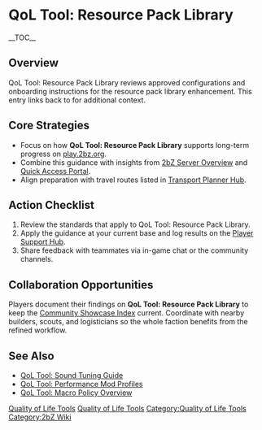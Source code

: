 {{Short description|QoL Tool: Resource Pack Library reviews approved configurations and onboarding instructions for the resource pack library enhancement}}
= QoL Tool: Resource Pack Library =
{{2bZ Navbox}}
__TOC__

== Overview ==
QoL Tool: Resource Pack Library reviews approved configurations and onboarding
instructions for the resource pack library enhancement. This entry links back to
[[Category:Quality of Life Tools|Quality of Life Tools]] for additional context.

== Core Strategies ==
* Focus on how '''QoL Tool: Resource Pack Library''' supports long-term progress on [[play.2bz.org]].
* Combine this guidance with insights from [[2bZ Server Overview]] and [[Quick Access Portal]].
* Align preparation with travel routes listed in [[Transport Planner Hub]].

== Action Checklist ==
# Review the [[Category:Quality of Life Tools|Quality of Life Tools]] standards that apply to QoL Tool: Resource Pack Library.
# Apply the guidance at your current base and log results on the [[Player Support Hub]].
# Share feedback with teammates via in-game chat or the community channels.

== Collaboration Opportunities ==
Players document their findings on '''QoL Tool: Resource Pack Library''' to keep the
[[Community Showcase Index]] current. Coordinate with nearby builders, scouts, and
logisticians so the whole faction benefits from the refined workflow.

== See Also ==
* [[QoL Tool: Sound Tuning Guide]]
* [[QoL Tool: Performance Mod Profiles]]
* [[QoL Tool: Macro Policy Overview]]

[[Category:Quality of Life Tools]]
[[Category:2bZ Wiki]]
